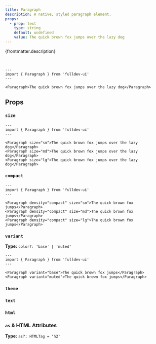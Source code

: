 ```yaml
---
title: Paragraph
description: A native, styled paragraph element.
props:
  - prop: text
    type: string
    default: undefined
    value: The quick brown fox jumps over the lazy dog
---
```



{frontmatter.description}

<br />

```astro live
---
import { Paragraph } from 'fulldev-ui'
---

<Paragraph>The quick brown fox jumps over the lazy dog</Paragraph>
```

## Props

### `size`

<SizeProp />

```astro live
---
import { Paragraph } from 'fulldev-ui'
---

<Paragraph size="sm">The quick brown fox jumps over the lazy dog</Paragraph>
<Paragraph size="md">The quick brown fox jumps over the lazy dog</Paragraph>
<Paragraph size="lg">The quick brown fox jumps over the lazy dog</Paragraph>
```

### `compact`

<CompactProp />

```astro live
---
import { Paragraph } from 'fulldev-ui'
---

<Paragraph density="compact" size="sm">The quick brown fox jumps</Paragraph>
<Paragraph density="compact" size="md">The quick brown fox jumps</Paragraph>
<Paragraph density="compact" size="lg">The quick brown fox jumps</Paragraph>
```

### `variant`

**Type:** `color?: 'base' | 'muted'`

<VariantProp />

```astro live
---
import { Paragraph } from 'fulldev-ui'
---

<Paragraph variant="base">The quick brown fox jumps</Paragraph>
<Paragraph variant="muted">The quick brown fox jumps</Paragraph>
```

### `theme`

<ThemeProp />

### `text`

<TextProp />

### `html`

<HtmlProp />

### `as` & HTML Attributes

**Type:** `as?: HTMLTag = 'h2'`

<AsProp />
